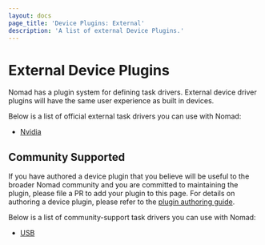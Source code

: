 ```yaml
---
layout: docs
page_title: 'Device Plugins: External'
description: 'A list of external Device Plugins.'
---
```


# External Device Plugins

Nomad has a plugin system for defining task drivers. External device driver
plugins will have the same user experience as built in devices.

Below is a list of official external task drivers you can use with Nomad:

- [Nvidia][nvidia]

## Community Supported

If you have authored a device plugin that you believe will be useful to the
broader Nomad community and you are committed to maintaining the plugin,
please file a PR to add your plugin to this page. For details on authoring a
device plugin, please refer to the [plugin authoring guide][plugin_guide].

Below is a list of community-support task drivers you can use with Nomad:

- [USB][usb]

[plugin_guide]: /docs/internals/plugins
[nvidia]: /docs/devices/external/nvidia
[usb]: /docs/devices/external/usb
